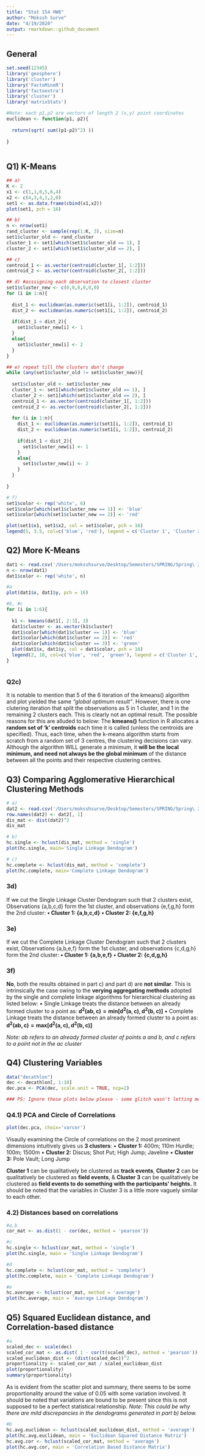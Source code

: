 ```yaml
---
title: "Stat 154 HW8"
author: "Mokssh Surve"
date: "4/19/2020"
output: rmarkdown::github_document
---
```




## General
```r

set.seed(12345)
library('geosphere')
library('cluster')
library('FactoMineR')
library('factoextra')
library('cluster')
library('matrixStats')

#Note: each p1,p2 are vectors of length 2 (x,y) point coordinates
euclidean <- function(p1, p2){
  
  return(sqrt( sum((p1-p2)^2) ))
  
}
  
```



## Q1) K-Means
```r

## a)
K <- 2
x1 <- c(1,1,0,5,6,4)
x2 <- c(4,3,4,1,2,0)
set1 <- as.data.frame(cbind(x1,x2))
plot(set1, pch = 16)

## b)
n <- nrow(set1)
rand_cluster <- sample(rep(1:K, 3), size=n)
set1$cluster_old <- rand_cluster
cluster_1 <- set1[which(set1$cluster_old == 1), ]
cluster_2 <- set1[which(set1$cluster_old == 2), ]

## c)
centroid_1 <- as.vector(centroid(cluster_1[, 1:2]))
centroid_2 <- as.vector(centroid(cluster_2[, 1:2]))

## d) #asssigning each observation to closest cluster
set1$cluster_new <- c(0,0,0,0,0,0)
for (i in 1:n){
  
  dist_1 <- euclidean(as.numeric(set1[i, 1:2]), centroid_1)
  dist_2 <- euclidean(as.numeric(set1[i, 1:2]), centroid_2)
  
  if(dist_1 < dist_2){
    set1$cluster_new[i] <- 1
  }
  else{
    set1$cluster_new[i] <- 2
  }
}

## e) repeat till the clusters don't change
while (any(set1$cluster_old != set1$cluster_new)){
  
  set1$cluster_old <- set1$cluster_new
  cluster_1 <- set1[which(set1$cluster_old == 1), ]
  cluster_2 <- set1[which(set1$cluster_old == 2), ]
  centroid_1 <- as.vector(centroid(cluster_1[, 1:2]))
  centroid_2 <- as.vector(centroid(cluster_2[, 1:2]))
  
  for (i in 1:n){
    dist_1 <- euclidean(as.numeric(set1[i, 1:2]), centroid_1)
    dist_2 <- euclidean(as.numeric(set1[i, 1:2]), centroid_2)
    
    if(dist_1 < dist_2){
      set1$cluster_new[i] <- 1
    }
    else{
      set1$cluster_new[i] <- 2
    }
  }
  
}

# f)
set1$color <- rep('white', 6)
set1$color[which(set1$cluster_new == 1)] <- 'blue'
set1$color[which(set1$cluster_new == 2)] <- 'red'

plot(set1$x1, set1$x2, col = set1$color, pch = 16)
legend(5, 3.5, col=c('blue', 'red'), legend = c('Cluster 1', 'Cluster 2'), pch = 16)


```









## Q2) More K-Means
```r

dat1 <- read.csv('/Users/moksshsurve/Desktop/Semesters/SPRING/Spring\ 20/Stat\ 154/Homeworks/HW\ 8/data1.csv')
n <- nrow(dat1)
dat1$color <- rep('white', n)

#a
plot(dat1$x, dat1$y, pch = 16)

#b, #c
for (i in 1:6){
  
  k1 <- kmeans(dat1[, 2:3], 3)
  dat1$cluster <- as.vector(k1$cluster)
  dat1$color[which(dat1$cluster == 1)] <- 'blue'
  dat1$color[which(dat1$cluster == 2)] <- 'red'
  dat1$color[which(dat1$cluster == 3)] <- 'green'
  plot(dat1$x, dat1$y, col = dat1$color, pch = 16)
  legend(2, 10, col=c('blue', 'red', 'green'), legend = c('Cluster 1', 'Cluster 2', 'Cluster 3'), pch = 16)
}



```
### Q2c)
It is notable to mention that 5 of the 6 iteration of the kmeans() algorithm and plot yielded the same *"global optimum result"*. However, there is one clutering iteration that split the observations as 5 in 1 cluster, and 1 in the remaining 2 clusters each. This is clearly not an optimal result. The possible reasons for this are alluded to below: \newline
The **kmeans()** function in R allocates a **random set of 'k' centroids** each time it is called (unless the centroids are specified). Thus, each time, when the k-means algorithm starts from scratch from a random set of 3 centres, the clustering decisions can vary. Although the algorithm WILL generate a minimum, it **will be the local minimum, and need not always be the global minimum** of the distance between all the points and their respective clustering centres.


## Q3) Comparing Agglomerative Hierarchical Clustering Methods
```r

# a)
dat2 <- read.csv('/Users/moksshsurve/Desktop/Semesters/SPRING/Spring\ 20/Stat\ 154/Homeworks/HW\ 8/data2.csv')
row.names(dat2) <- dat2[, 1]
dis_mat <- dist(dat2)^2
dis_mat

# b) 
hc.single <- hclust(dis_mat, method = 'single')
plot(hc.single, main='Single Linkage Dendogram')

# c)
hc.complete <- hclust(dis_mat, method = 'complete')
plot(hc.complete, main='Complete Linkage Dendogram')

```

### 3d)
If we cut the Single Linkage Cluster Dendogram such that 2 clusters exist, Observations {a,b,c,d} form the 1st cluster, and observations {e,f,g,h} form the 2nd cluster: \newline
**• Cluster 1: {a,b,c,d}** \newline
**• Cluster 2: {e,f,g,h}** \newline

### 3e)
If we cut the Complete Linkage Cluster Dendogram such that 2 clusters exist, Observations {a,b,e,f} form the 1st cluster, and observations {c,d,g,h} form the 2nd cluster: \newline
**• Cluster 1: {a,b,e,f}** \newline
**• Cluster 2: {c,d,g,h}** \newline

### 3f)
**No**, both the results obtained in part c) and part d) are **not similar**. This is intrinsically the case owing to the **verying aggregating methods** adopted by the single and complete linkage algorithms for hierarchical clustering as listed below: \newline
• Single Linkage treats the distance between an already formed cluster to a point as: \newline
$\mathbf{d^{2}(ab,c) = min[ d^{2}(a,c), d^{2}(b,c)]}$ \newline
• Complete Linkage treats the distance between an already formed cluster to a point as: \newline
$\mathbf{d^{2}(ab,c) = max[ d^{2}(a,c), d^{2}(b,c)]}$ \newline

*Note: ab refers to an already formed cluster of points a and b, and c refers to a point not in the ac cluster*


## Q4) Clustering Variables

```r
data("decathlon")
dec <- decathlon[, 1:10]
dec.pca <- PCA(dec, scale.unit = TRUE, ncp=2)

### PS: Ignore these plots below please - some glitch wasn't letting me get them off.
```


### Q4.1) PCA and Circle of Correlations
```r

plot(dec.pca, choix='varcor')

```
Visaully examining the Circle of correlations on the 2 most prominent dimensions intuitively gives us **3 clusters**: \newline
• **Cluster 1:** 400m; 110m Hurdle; 100m; 1500m \newline
• **Cluster 2:** Discus; Shot Put; High Jump; Javeline \newline
• **Cluster 3:** Pole Vault; Long Jump \newline

**Cluster 1** can be qualitatively be clustered as **track events**, **Cluster 2** can be qualitatively be clustered as **field events**, & **Cluster 3** can be qualitatively be clustered as **field events to do something with the participants' heights.** It should be noted that the variables in Cluster 3 is a little more vaguely similar to each other.

### 4.2) Distances based on correlations
```r

#a,b
cor_mat <- as.dist(1 - cor(dec, method = 'pearson'))

#c
hc.single <- hclust(cor_mat, method = 'single')
plot(hc.single, main = 'Single Linkage Dendogram')

#d
hc.complete <- hclust(cor_mat, method = 'complete')
plot(hc.complete, main = 'Complete Linkage Dendogram')

#e
hc.average <- hclust(cor_mat, method = 'average')
plot(hc.average, main = 'Average Linkage Dendogram')

```

## Q5) Squared Euclidean distance, and Correlation-based distance
```r
#a
scaled_dec <- scale(dec)
scaled_cor_mat <- as.dist( 1 - cor(t(scaled_dec), method = 'pearson'))
scaled_euclidean_dist <- (dist(scaled_dec))^2
proportionality <- scaled_cor_mat / scaled_euclidean_dist
plot(proportionality)
summary(proportionality)
```

As is evident from the scatter plot and summary, there seems to be some proportionality around the value of 0.05 with some variation involved. It should be noted that variations are bound to be present since this is not supposed to be a perfect statistical relationship.\newline
*Note: This could be why there are mild discrepancies in the dendograms generated in part b) below.*




```r
#b
hc.avg.euclidean <- hclust(scaled_euclidean_dist, method = 'average')
plot(hc.avg.euclidean, main = 'Euclidean Squared Distance Matrix')
hc.avg.cor <- hclust(scaled_cor_mat, method = 'average')
plot(hc.avg.cor, main = 'Correlation Based Distance Matrix')


```


